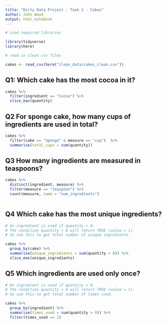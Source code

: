 ```yaml
---
title: "Dirty Data Project - Task 2 - Cakes"
author: John Wood
output: html_notebook
---
```



```r
# Load required libraries

library(tidyverse)
library(here)

```

```r
# read in clean csv files

cakes <- read_csv(here("clean_data/cakes_clean.csv"))

```

## Q1: Which cake has the most cocoa in it?

```r
cakes %>% 
  filter(ingredient == "Cocoa") %>% 
  slice_max(quantity)
```

## Q2 For sponge cake, how many cups of ingredients are used in total?

```r

cakes %>% 
  filter(cake == "Sponge" & measure == "cup")  %>% 
  summarise(total_cups = sum(quantity))

```

## Q3 How many ingredients are measured in teaspoons?

```r

cakes %>% 
  distinct(ingredient, measure) %>% 
  filter(measure == "teaspoon") %>% 
  count(measure, name = "num_ingredients")
 
```

## Q4 Which cake has the most unique ingredients?

```r
# An ingredient is used if quantity > 0. 
# The condition quantity > 0 will return TRUE (value = 1).
# So sum this to get total number of unique ingredients.

cakes %>% 
  group_by(cake) %>%
  summarise(unique_ingredients = sum(quantity > 0)) %>% 
  slice_max(unique_ingredients)

```

## Q5 Which ingredients are used only once?

```r

# An ingredient is used if quantity > 0. 
# The condition quantity > 0 will return TRUE (value = 1).
# So sum this to get total number of times used.

cakes %>% 
  group_by(ingredient) %>%
  summarise(times_used = sum(quantity > 0)) %>% 
  filter(times_used == 1)

```

